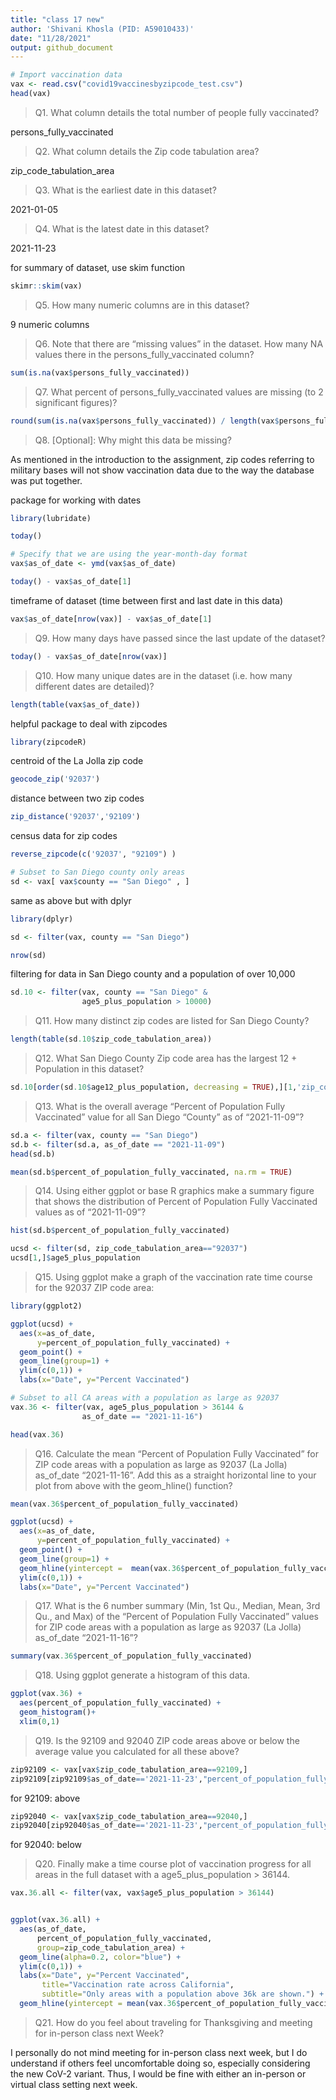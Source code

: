 ```yaml
---
title: "class 17 new"
author: 'Shivani Khosla (PID: A59010433)'
date: "11/28/2021"
output: github_document
---
```

```r
# Import vaccination data
vax <- read.csv("covid19vaccinesbyzipcode_test.csv")
head(vax)
```
> Q1. What column details the total number of people fully vaccinated? 
  
persons_fully_vaccinated

> Q2. What column details the Zip code tabulation area? 

zip_code_tabulation_area

> Q3. What is the earliest date in this dataset? 

2021-01-05

> Q4. What is the latest date in this dataset? 

2021-11-23

for summary of dataset, use skim function 
```r
skimr::skim(vax)
```
> Q5. How many numeric columns are in this dataset? 

9 numeric columns

> Q6. Note that there are “missing values” in the dataset. How many NA values there in the persons_fully_vaccinated column? 

```r
sum(is.na(vax$persons_fully_vaccinated))
```

> Q7. What percent of persons_fully_vaccinated values are missing (to 2 significant figures)? 

```r
round(sum(is.na(vax$persons_fully_vaccinated)) / length(vax$persons_fully_vaccinated) * 100, 2)
```


> Q8. [Optional]: Why might this data be missing?

As mentioned in the introduction to the assignment, zip codes referring to military bases will not show vaccination data due to the way the database was put together. 


package for working with dates
```r
library(lubridate)
```

```r
today()
```

```r
# Specify that we are using the year-month-day format
vax$as_of_date <- ymd(vax$as_of_date)
```

```r
today() - vax$as_of_date[1]
```

timeframe of dataset (time between first and last date in this data)
```r
vax$as_of_date[nrow(vax)] - vax$as_of_date[1]
```

> Q9. How many days have passed since the last update of the dataset? 

```r
today() - vax$as_of_date[nrow(vax)]
```


> Q10. How many unique dates are in the dataset (i.e. how many different dates are detailed)?

```r
length(table(vax$as_of_date))
```
helpful package to deal with zipcodes
```r
library(zipcodeR)
```

centroid of the La Jolla zip code
```r
geocode_zip('92037')

```

distance between two zip codes
```r
zip_distance('92037','92109')
```

census data for zip codes 
```r
reverse_zipcode(c('92037', "92109") )
```

```r
# Subset to San Diego county only areas
sd <- vax[ vax$county == "San Diego" , ]
```

same as above but with dplyr
```r
library(dplyr)

sd <- filter(vax, county == "San Diego")

nrow(sd)
```

filtering for data in San Diego county and a population of over 10,000
```r
sd.10 <- filter(vax, county == "San Diego" &
                age5_plus_population > 10000)
```

> Q11. How many distinct zip codes are listed for San Diego County? 

```r
length(table(sd.10$zip_code_tabulation_area))
```


> Q12. What San Diego County Zip code area has the largest 12 + Population in this dataset?


```r
sd.10[order(sd.10$age12_plus_population, decreasing = TRUE),][1,'zip_code_tabulation_area']
```

> Q13. What is the overall average “Percent of Population Fully Vaccinated” value for all San Diego “County” as of “2021-11-09”? 

```r
sd.a <- filter(vax, county == "San Diego")
sd.b <- filter(sd.a, as_of_date == "2021-11-09")
head(sd.b)
```
```r
mean(sd.b$percent_of_population_fully_vaccinated, na.rm = TRUE)
```


> Q14. Using either ggplot or base R graphics make a summary figure that shows the distribution of Percent of Population Fully Vaccinated values as of “2021-11-09”?

```r
hist(sd.b$percent_of_population_fully_vaccinated)
```

```r
ucsd <- filter(sd, zip_code_tabulation_area=="92037")
ucsd[1,]$age5_plus_population
```

> Q15. Using ggplot make a graph of the vaccination rate time course for the 92037 ZIP code area:

```r
library(ggplot2)

ggplot(ucsd) +
  aes(x=as_of_date,
      y=percent_of_population_fully_vaccinated) +
  geom_point() +
  geom_line(group=1) +
  ylim(c(0,1)) +
  labs(x="Date", y="Percent Vaccinated")
```
```r
# Subset to all CA areas with a population as large as 92037
vax.36 <- filter(vax, age5_plus_population > 36144 &
                as_of_date == "2021-11-16")

head(vax.36)
```

> Q16. Calculate the mean “Percent of Population Fully Vaccinated” for ZIP code areas with a population as large as 92037 (La Jolla) as_of_date “2021-11-16”. Add this as a straight horizontal line to your plot from above with the geom_hline() function?

```r
mean(vax.36$percent_of_population_fully_vaccinated)
```

```r
ggplot(ucsd) +
  aes(x=as_of_date,
      y=percent_of_population_fully_vaccinated) +
  geom_point() +
  geom_line(group=1) +
  geom_hline(yintercept =  mean(vax.36$percent_of_population_fully_vaccinated)) +
  ylim(c(0,1)) +
  labs(x="Date", y="Percent Vaccinated")
```

> Q17. What is the 6 number summary (Min, 1st Qu., Median, Mean, 3rd Qu., and Max) of the “Percent of Population Fully Vaccinated” values for ZIP code areas with a population as large as 92037 (La Jolla) as_of_date “2021-11-16”?

```r
summary(vax.36$percent_of_population_fully_vaccinated)
```

> Q18. Using ggplot generate a histogram of this data.

```r
ggplot(vax.36) +
  aes(percent_of_population_fully_vaccinated) +
  geom_histogram()+
  xlim(0,1)
```

> Q19. Is the 92109 and 92040 ZIP code areas above or below the average value you calculated for all these above?

```r
zip92109 <- vax[vax$zip_code_tabulation_area==92109,]
zip92109[zip92109$as_of_date=='2021-11-23',"percent_of_population_fully_vaccinated"] > mean(vax.36$percent_of_population_fully_vaccinated)
```
for 92109: above

```r
zip92040 <- vax[vax$zip_code_tabulation_area==92040,]
zip92040[zip92040$as_of_date=='2021-11-23',"percent_of_population_fully_vaccinated"] > mean(vax.36$percent_of_population_fully_vaccinated)
```
for 92040: below

> Q20. Finally make a time course plot of vaccination progress for all areas in the full dataset with a age5_plus_population > 36144.

```r
vax.36.all <- filter(vax, vax$age5_plus_population > 36144)


ggplot(vax.36.all) +
  aes(as_of_date,
      percent_of_population_fully_vaccinated, 
      group=zip_code_tabulation_area) +
  geom_line(alpha=0.2, color="blue") +
  ylim(c(0,1)) +
  labs(x="Date", y="Percent Vaccinated",
       title="Vaccination rate across California",
       subtitle="Only areas with a population above 36k are shown.") +
  geom_hline(yintercept = mean(vax.36$percent_of_population_fully_vaccinated), linetype = 'dashed')
```

> Q21. How do you feel about traveling for Thanksgiving and meeting for in-person class next Week?

I personally do not mind meeting for in-person class next week, but I do understand if others feel uncomfortable doing so, especially considering the new CoV-2 variant. Thus, I would be fine with either an in-person or virtual class setting next week. 

